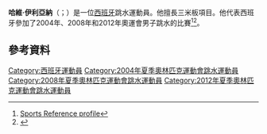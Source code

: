 '''哈維·伊利亞納'''（{{lang-es|Javier Illana}}；{{bd|1985年|9月12日}}）是一位[[西班牙|西班牙]]跳水運動員。他擅長三米板項目。他代表西班牙參加了2004年、2008年和2012年奧運會男子跳水的比賽<ref>[http://www.sports-reference.com/olympics/athletes/il/javier-illana-1.html Sports Reference profile]{{Dead link|date=2020年6月 |bot=InternetArchiveBot |fix-attempted=yes }}</ref><ref>{{Cite web |url=http://www.london2012.com/athlete/illana-garcia-javier-1104014/ |title=London 2012 profile |accessdate=2015-06-14 |archive-date=2012-07-28 |archive-url=https://web.archive.org/web/20120728000703/http://www.london2012.com/athlete/illana-garcia-javier-1104014/ |dead-url=no }}</ref>。
==參考資料==
{{Reflist}}
{{DEFAULTSORT:Illana, Javier}}
[[Category:西班牙運動員|Category:西班牙運動員]]
[[Category:2004年夏季奧林匹克運動會跳水運動員|Category:2004年夏季奧林匹克運動會跳水運動員]]
[[Category:2008年夏季奧林匹克運動會跳水運動員|Category:2008年夏季奧林匹克運動會跳水運動員]]
[[Category:2012年夏季奧林匹克運動會跳水運動員|Category:2012年夏季奧林匹克運動會跳水運動員]]